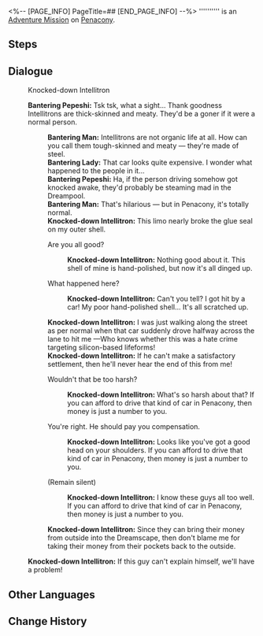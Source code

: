 <%-- [PAGE_INFO]
PageTitle=##
[END_PAGE_INFO] --%>
{{Stub|Dialogue.}}
{{Mission Infobox
|id            = 4340102
|title         = 
|image         = <!--Mission .png-->
|type          = Adventure
|event_name    = 
|chapter       = 
|requirements  = [[Trailblaze Mission]] ''[[Tales from the Golden Age]]'' completed
|summary       = <!--official mission summary from Fate's Atlas-->
|characters    = Bantering Lady; Bantering Man; Bantering Pepeshi; Knocked-down Intellitron; Trailblazer
|startLocation = [[Penacony]] - [[Golden Hour]]
|world         = Penacony
|area          = Golden Hour
|prev          = 
|next          = 
|rewards       = Condensed Aether*2; Credit*3,000
}}
'''''''''' is an [[Adventure Mission]] on [[Penacony]].

==Steps==


<!--
==Gameplay Notes==

--><!--
==Trial Character==

-->
==Dialogue==
{{Stub Dialogue}}

:{{DIcon|?}} Knocked-down Intellitron
:'''Bantering Pepeshi:''' Tsk tsk, what a sight... Thank goodness Intellitrons are thick-skinned and meaty. They'd be a goner if it were a normal person.
::'''Bantering Man:''' Intellitrons are not organic life at all. How can you call them tough-skinned and meaty &mdash; they're made of steel.
::'''Bantering Lady:''' That car looks quite expensive. I wonder what happened to the people in it...
::'''Bantering Pepeshi:''' Ha, if the person driving somehow got knocked awake, they'd probably be steaming mad in the Dreampool.
::'''Bantering Man:''' That's hilarious &mdash; but in Penacony, it's totally normal.
::'''Knocked-down Intellitron:''' This limo nearly broke the glue seal on my outer shell.
::{{DIcon|Arrow}} Are you all good?
:::'''Knocked-down Intellitron:''' Nothing good about it. This shell of mine is hand-polished, but now it's all dinged up.
::{{DIcon|Arrow}} What happened here?
:::'''Knocked-down Intellitron:''' Can't you tell? I got hit by a car! My poor hand-polished shell... It's all scratched up.
::'''Knocked-down Intellitron:''' I was just walking along the street as per normal when that car suddenly drove halfway across the lane to hit me &mdash;Who knows whether this was a hate crime targeting silicon-based lifeforms!
::'''Knocked-down Intellitron:''' If he can't make a satisfactory settlement, then he'll never hear the end of this from me!
::{{DIcon|Arrow}} Wouldn't that be too harsh?
:::'''Knocked-down Intellitron:''' What's so harsh about that? If you can afford to drive that kind of car in Penacony, then money is just a number to you.
::{{DIcon|Arrow}} You're right. He should pay you compensation.
:::'''Knocked-down Intellitron:''' Looks like you've got a good head on your shoulders. If you can afford to drive that kind of car in Penacony, then money is just a number to you.
::{{DIcon|Arrow}} (Remain silent)
:::'''Knocked-down Intellitron:''' I know these guys all too well. If you can afford to drive that kind of car in Penacony, then money is just a number to you.
::'''Knocked-down Intellitron:''' Since they can bring their money from outside into the Dreamscape, then don't blame me for taking their money from their pockets back to the outside.
::{{tx}}
:'''Knocked-down Intellitron:''' If this guy can't explain himself, we'll have a problem!
{{Dialogue End}}

==Other Languages==
{{Other Languages
|en   = 
|zhs  = 
|zht  = 
|ja   = 
|ko   = 
|es   = 
|fr   = 
|ru   = 
|th   = 
|vi   = 
|de   = 
|id   = 
|pt   = 
}}

==Change History==
{{Change History|2.0}}
